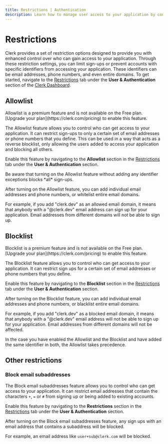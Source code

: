 ```yaml
---
title: Restrictions | Authentication
description: Learn how to manage user access to your application by configuring Clerk's access restrictions.
---
```


# Restrictions

Clerk provides a set of restriction options designed to provide you with enhanced control over who can gain access to your application. Through these restriction settings, you can limit sign-ups or prevent accounts with specific identifiers from accessing your application.  These identifiers can be email addresses, phone numbers, and even entire domains. To get started, navigate to the [Restrictions](https://dashboard.clerk.com/last-active?path=user-authentication/restrictions) tab under the **User & Authentication** section of the [Clerk Dashboard](https://dashboard.clerk.com).

## Allowlist

<Callout type="info">
  Allowlist is a premium feature and is not available on the Free plan. [Upgrade your plan](https://clerk.com/pricing) to enable this feature.
 </Callout>

The Allowlist feature allows you to control who can get access to your application. It can restrict sign-ups to only a certain set of email addresses or phone numbers that you define. This can be used in a way that acts as a reverse blocklist, only allowing the users added to access your application and blocking all others.

Enable this feature by navigating to the **Allowlist** section in the [Restrictions](https://dashboard.clerk.com/last-active?path=user-authentication/restrictions) tab under the **User & Authentication** section.

<Callout type="warning" emoji="⚠️">
  Be aware that turning on the Allowlist feature without adding any identifier exceptions blocks *all* sign-ups.
</Callout>

<Images
width={3024}
height={1654}
src="/docs/images/authentication/restrictions/allowlist.png"
alt="The 'Allowlist' section in the 'Restrictions' tab under the 'User & Authentication' section of the Clerk Dashboard. A red arrow is pointing to the 'Enable allowlist' toggle, which is toggled on."
/>

After turning on the Allowlist feature, you can add individual email addresses and phone numbers, or whitelist entire email domains.

For example, if you add "clerk.dev" as an allowed email domain, it means that anybody with a "@clerk.dev" email address can sign up for your application. Email addresses from different domains will not be able to sign up.

## Blocklist

<Callout type="info">
  Blocklist is a premium feature and is not available on the Free plan. [Upgrade your plan](https://clerk.com/pricing) to enable this feature.
</Callout>

The Blocklist feature allows you to control who can get access to your application. It can restrict sign ups for a certain set of email addresses or phone numbers that you define.

Enable this feature by navigating to the **Blocklist** section in the [Restrictions](https://dashboard.clerk.com/last-active?path=user-authentication/restrictions) tab under the **User & Authentication** section.

<Images
width={3024}
height={1654}
src="/docs/images/authentication/restrictions/blocklist.png"
alt="The 'Blocklist' section in the 'Restrictions' tab under the 'User & Authentication' section of the Clerk Dashboard. A red arrow is pointing to the 'Enable blocklist' toggle, which is toggled on."
/>

After turning on the Blocklist feature, you can add individual email addresses and phone numbers, or blacklist entire email domains.

For example, if you add "clerk.dev" as a blocked email domain, it means that anybody with a "@clerk.dev" email address will not be able to sign up for your application. Email addresses from different domains will not be affected.

<Callout type="warning" emoji="⚠️">
  In the case you have enabled the Allowlist and the Blocklist and have added the same identifier in both, the Allowlist takes precedence.
</Callout>

## Other restrictions

### Block email subaddresses

The Block email subaddresses feature allows you to control who can get access to your application. It can restrict email addresses that contain the characters `+`, `=` or `#` from signing up or being added to existing accounts.

Enable this feature by navigating to the **Restrictions** section in the [Restrictions](https://dashboard.clerk.com/last-active?path=user-authentication/restrictions) tab under the **User & Authentication** section.

<Images
width={3024}
height={1654}
src="/docs/images/authentication//subaddresses.png"
alt="The 'Restrictions' section in the 'Restrictions' tab under the 'User & Authentication' section of the Clerk Dashboard. A red arrow is pointing to the 'Block email subaddresses' toggle, which is toggled on."
/>

After turning on the Block email subaddresses feature, any sign ups with an email address that contains a subaddress will be blocked.

For example, an email address like `user+sub@clerk.com` will be blocked.
